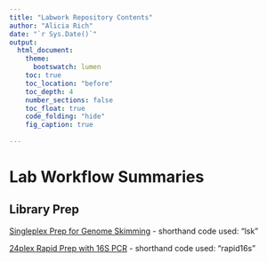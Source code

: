 ```yaml
---
title: "Labwork Repository Contents"
author: "Alicia Rich"
date: "`r Sys.Date()`"
output:
  html_document:
    theme:
      bootswatch: lumen
    toc: true
    toc_location: "before"
    toc_depth: 4
    number_sections: false
    toc_float: true
    code_folding: "hide"
    fig_caption: true
                     
---
```


# Lab Workflow Summaries

## Library Prep

[Singleplex Prep for Genome Skimming]("ProtocolSummaries/lsk_workflow_steps.html")
  - shorthand code used: "lsk"

[24plex Rapid Prep with 16S PCR]("ProtocolSummaries/rapid16s_workflow_steps.html")
  - shorthand code used: "rapid16s"
  
  
